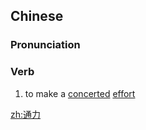 ==Chinese==
{{zh-forms}}

===Pronunciation===
{{zh-pron
|m=tōnglì
|c=tung1 lik6
|mn=qz:thong-lia̍k/tw,xm,zz:thong-le̍k
|cat=v
}}

===Verb===
{{zh-verb}}

# to make a [[concerted]] [[effort]]

[[zh:通力]]